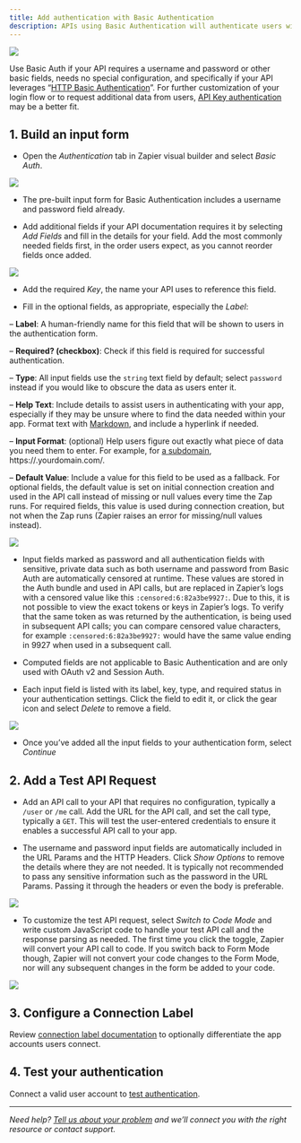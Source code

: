 ```yaml
---
title: Add authentication with Basic Authentication
description: APIs using Basic Authentication will authenticate users with a username and password. In your Zapier integration using Basic Auth, Zapier includes the username and password credentials in the API request bundle every time Zapier polls an API endpoint for new data or posts new data to an API endpoint.
---
```

<Frame caption="Example Basic Auth screen for users inside Zapier">
<img src="https://cdn.zapier.com/storage/photos/8987788036a5a70072c9e75c4911ff6a.png" /> </Frame>

Use Basic Auth if your API requires a username and password or other basic fields, needs no special configuration, and specifically if your API leverages “[HTTP Basic Authentication](https://en.wikipedia.org/wiki/Basic_access_authentication)”. For further customization of your login flow or to request additional data from users, [API Key authentication](https://platform.zapier.com/docs/apikey) may be a better fit.

## 1\. Build an input form

*   Open the _Authentication_ tab in Zapier visual builder and select _Basic Auth_.
<Frame>
<img src="/images/a8f5698b7c1fd2556eb6b6dc0a983155.png" /> </Frame>

*   The pre-built input form for Basic Authentication includes a username and password field already.

*   Add additional fields if your API documentation requires it by selecting _Add Fields_ and fill in the details for your field. Add the most commonly needed fields first, in the order users expect, as you cannot reorder fields once added.

<Frame>
<img src="/images/c17e6838cf27ed5704f561c75625864f.png" /> </Frame>

*   Add the required _Key_, the name your API uses to reference this field.

*   Fill in the optional fields, as appropriate, especially the _Label_:


– **Label**: A human-friendly name for this field that will be shown to users in the authentication form.

– **Required? (checkbox)**: Check if this field is required for successful authentication.

– **Type**: All input fields use the `string` text field by default; select `password` instead if you would like to obscure the data as users enter it.

– **Help Text**: Include details to assist users in authenticating with your app, especially if they may be unsure where to find the data needed within your app. Format text with [Markdown](https://zapier.com/blog/beginner-ultimate-guide-markdown/), and include a hyperlink if needed.

– **Input Format**: (optional) Help users figure out exactly what piece of data you need them to enter. For example, for [a subdomain](/platform/build/subdomain-validation), https://.yourdomain.com/.

– **Default Value**: Include a value for this field to be used as a fallback. For optional fields, the default value is set on initial connection creation and used in the API call instead of missing or null values every time the Zap runs. For required fields, this value is used during connection creation, but not when the Zap runs (Zapier raises an error for missing/null values instead).
<Frame>
<img src="/images/f4346b3456ea0080862db2eae7108050.png" /> </Frame>

*   Input fields marked as password and all authentication fields with sensitive, private data such as both username and password from Basic Auth are automatically censored at runtime. These values are stored in the Auth bundle and used in API calls, but are replaced in Zapier’s logs with a censored value like this `:censored:6:82a3be9927:`. Due to this, it is not possible to view the exact tokens or keys in Zapier’s logs. To verify that the same token as was returned by the authentication, is being used in subsequent API calls; you can compare censored value characters, for example `:censored:6:82a3be9927:` would have the same value ending in 9927 when used in a subsequent call.

*   Computed fields are not applicable to Basic Authentication and are only used with OAuth v2 and Session Auth.

*   Each input field is listed with its label, key, type, and required status in your authentication settings. Click the field to edit it, or click the gear icon and select _Delete_ to remove a field.
<Frame>
<img src="/images/a207e9be179e401dadfa9d5422e4df5c.png" /> </Frame>

*   Once you’ve added all the input fields to your authentication form, select _Continue_

## 2\. Add a Test API Request

*   Add an API call to your API that requires no configuration, typically a `/user` or `/me` call. Add the URL for the API call, and set the call type, typically a `GET`. This will test the user-entered credentials to ensure it enables a successful API call to your app.

*   The username and password input fields are automatically included in the URL Params and the HTTP Headers. Click _Show Options_ to remove the details where they are not needed. It is typically not recommended to pass any sensitive information such as the password in the URL Params. Passing it through the headers or even the body is preferable.

<Frame>
<img src="/images/a910a8114e18b545a93bf1e2e735e5a1.png" /> </Frame>

*   To customize the test API request, select _Switch to Code Mode_ and write custom JavaScript code to handle your test API call and the response parsing as needed. The first time you click the toggle, Zapier will convert your API call to code. If you switch back to Form Mode though, Zapier will not convert your code changes to the Form Mode, nor will any subsequent changes in the form be added to your code.
<Frame>
<img src="/images/6ec17f1acd3def0addad6dfc9167acec.png" /> </Frame>

## 3\. Configure a Connection Label

Review [connection label documentation](/platform/build/connection-label) to optionally differentiate the app accounts users connect.

## 4\. Test your authentication

Connect a valid user account to [test authentication](/platform/build/test-auth).

- - -

_Need help? [Tell us about your problem](https://developer.zapier.com/contact) and we’ll connect you with the right resource or contact support._
